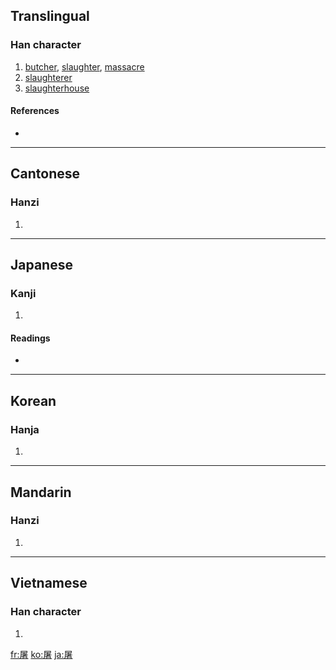 ==Translingual==

===Han character===
{{Han char|rn=44|rad=尸|as=09|sn=12|four=7726<sub>4</sub>|canj=尸十大日 (SJKA)}}

# [[butcher]], [[slaughter]], [[massacre]]
# [[slaughterer]]
# [[slaughterhouse]]

====References====
* {{Han ref|kx=0303.120|dkj=07761|dj=0600.300|hdz=20976.150|uh=5C60|ud=23648|bh=B14F|bd=45391}}

----

==Cantonese==

===Hanzi===
{{yue-hanzi|jyut=|y=tou4}}

# {{defn|Cantonese|sort=尸09}}

----

==Japanese==

===Kanji===
{{ja-kanji|grade=|rs=尸09}}

# {{defn|Japanese}}

====Readings====
* {{ja-readings|on=[[と]] (to), [[ちょ]] (cho)|kun=[[ほふる]] (hofuru)}}

----

==Korean==

===Hanja===
{{ko-hanja|hangeul=[[도]], [[저]]|rv=do, jeo|mr=to, chŏ}}

# {{defn|Korean|sort=尸09}}

----

==Mandarin==

===Hanzi===
{{cmn-hanzi|pin=[[tú]] ([[tu2]])|wg=t'u<sup>2</sup>}}

# {{defn|Mandarin|sort=尸09}}

----

==Vietnamese==

===Han character===
{{vi-hantu|[[đồ]]|rs=尸09}}

# {{defn|Vietnamese|sort=尸09}}

[[fr:屠]]
[[ko:屠]]
[[ja:屠]]